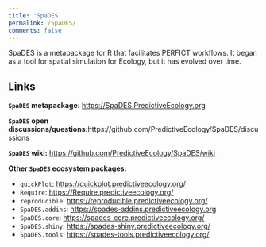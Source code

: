 ```yaml
---
title: 'SpaDES'
permalink: /SpaDES/
comments: false
---
```


SpaDES is a metapackage for R that facilitates PERFICT workflows. It began as a tool for spatial simulation for Ecology, but it has evolved over time. 

## Links

**`SpaDES` metapackage:** <https://SpaDES.PredictiveEcology.org>

**`SpaDES` open discussions/questions:**https://github.com/PredictiveEcology/SpaDES/discussions

**`SpaDES` wiki:** <https://github.com/PredictiveEcology/SpaDES/wiki>

**Other `SpaDES` ecosystem packages:**

-   `quickPlot`: <https://quickplot.predictiveecology.org/>
-   `Require`: <https://Require.predictiveecology.org/>
-   `reproducible`: <https://reproducible.predictiveecology.org/>
-   `SpaDES.addins`: <https://spades-addins.predictiveecology.org>
-   `SpaDES.core`: <https://spades-core.predictiveecology.org/>
-   `SpaDES.shiny`: <https://spades-shiny.predictiveecology.org/>
-   `SpaDES.tools`: <https://spades-tools.predictiveecology.org/>
